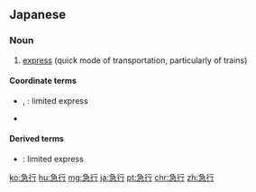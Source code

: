 ==Japanese==
{{ja-kanjitab|きゅう|こう|yomi=o}}

===Noun===
{{ja-noun|きゅうこう|hhira=きふかう}}

# [[express]] (quick mode of transportation, particularly of trains)

====Coordinate terms====
* {{ja-r|特急|とっきゅう}}, {{ja-r|特別急行|とくべつ きゅうこう}}: limited express
* {{ja-r|超特急|ちょうとっきゅう}}

====Derived terms====
* {{ja-r|特別急行|とくべつ きゅうこう}}: limited express

[[ko:急行]]
[[hu:急行]]
[[mg:急行]]
[[ja:急行]]
[[pt:急行]]
[[chr:急行]]
[[zh:急行]]